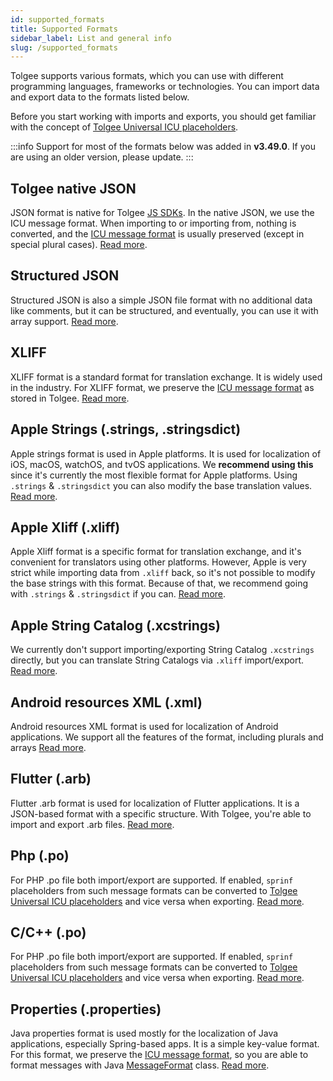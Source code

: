 ```yaml
---
id: supported_formats
title: Supported Formats
sidebar_label: List and general info
slug: /supported_formats
---
```


Tolgee supports various formats, which you can use with different programming languages, frameworks or technologies.
You can import data and export data to the formats listed below.

Before you start working with imports and exports, you should get familiar with the concept of [Tolgee Universal ICU placeholders](/platform/translation_process/tolgee_universal_icu_placeholders).

:::info
Support for most of the formats below was added in **v3.49.0**. If you are using an older version, please update.
:::

## Tolgee native JSON

JSON format is native for Tolgee [JS SDKs](/js-sdk). In the native JSON, we use the ICU message format. When importing to or importing
from, nothing is converted, and the [ICU message format](/platform/translation_process/icu_message_format)
is usually preserved (except in special plural cases). [Read more](./native_json.mdx).

## Structured JSON

Structured JSON is also a simple JSON file format with no additional data like comments, but it can be structured, and eventually, you can use it with array support. [Read more](./structured_json.mdx).

## XLIFF

XLIFF format is a standard format for translation exchange. It is widely used in the industry. For XLIFF format,
we preserve the [ICU message format](/platform/translation_process/icu_message_format)
as stored in Tolgee. [Read more](xliff.mdx).

## Apple Strings (.strings, .stringsdict)

Apple strings format is used in Apple platforms. It is used for localization of iOS, macOS, watchOS, and tvOS applications.
We **recommend using this** since it's currently the most flexible format for Apple platforms. Using `.strings` &
`.stringsdict` you can also modify the base translation values. [Read more](apple_strings.mdx).

## Apple Xliff (.xliff)

Apple Xliff format is a specific format for translation exchange, and it's convenient for translators using other platforms.
However, Apple is very strict while importing data from `.xliff` back, so it's not possible to modify the base strings
with this format. Because of that, we recommend going with `.strings` & `.stringsdict` if you can. [Read more](apple_xliff.mdx).

## Apple String Catalog (.xcstrings)

We currently don't support importing/exporting String Catalog `.xcstrings` directly, but you can translate String Catalogs via
`.xliff` import/export. [Read more](apple_xliff.mdx).

## Android resources XML (.xml)

Android resources XML format is used for localization of Android applications.
We support all the features of the format, including plurals and arrays [Read more](android_xml.mdx).

## Flutter (.arb)

Flutter .arb format is used for localization of Flutter applications. It is a JSON-based format with a specific structure.
With Tolgee, you're able to import and export .arb files. [Read more](flutter_arb.mdx).

## Php (.po)

For PHP .po file both import/export are supported.
If enabled, `sprinf` placeholders from such message formats can be converted to
[Tolgee Universal ICU placeholders](/platform/translation_process/tolgee_universal_icu_placeholders) and
vice versa when exporting. [Read more](php_po.mdx).

## C/C++ (.po)

For PHP .po file both import/export are supported.
If enabled, `sprinf` placeholders from such message formats can be converted to
[Tolgee Universal ICU placeholders](/platform/translation_process/tolgee_universal_icu_placeholders) and
vice versa when exporting. [Read more](c_po.mdx).

## Properties (.properties)

Java properties format is used mostly for the localization of Java applications, especially Spring-based apps.
It is a simple key-value format. For this format, we preserve the
[ICU message format](/platform/translation_process/icu_message_format), so you are able to format messages with
Java [MessageFormat](https://docs.oracle.com/javase/8/docs/api/java/text/MessageFormat.html) class.
[Read more](properties.mdx).
